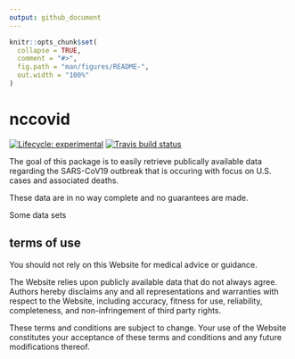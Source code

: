 ```yaml
---
output: github_document
---
```


<!-- README.md is generated from README.Rmd. Please edit that file -->

```r
knitr::opts_chunk$set(
  collapse = TRUE,
  comment = "#>",
  fig.path = "man/figures/README-",
  out.width = "100%"
)
```

# nccovid

<!-- badges: start -->
[![Lifecycle: experimental](https://img.shields.io/badge/lifecycle-experimental-orange.svg)](https://www.tidyverse.org/lifecycle/#experimental)
[![Travis build status](https://travis-ci.org/nctriadresearch/nccovid.svg?branch=master)](https://travis-ci.org/nctriadresearch/nccovid)
<!-- badges: end -->

The goal of this package is to easily retrieve publically available data regarding the SARS-CoV19 outbreak that is occuring with focus on U.S. cases and associated deaths.

These data are in no way complete and no guarantees are made.

Some data sets

## terms of use

You should not rely on this Website for medical advice or guidance.

The Website relies upon publicly available data that do not always agree. Authors hereby disclaims any and all representations and warranties with respect to the Website, including accuracy, fitness for use, reliability, completeness, and non-infringement of third party rights.

These terms and conditions are subject to change. Your use of the Website constitutes your acceptance of these terms and conditions and any future modifications thereof.
